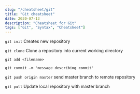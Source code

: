 ```yaml
---
slug: "/cheatsheet/git"
title: "Git cheatsheet"
date: 2020-07-13
description: "Cheatsheet for Git"
tags: ["Git", "Syntax", "Cheatsheet"]
---
```


`git init`
Creates new repository

`git clone`
Clone a repository into current working directory

`git add <filename>`

`git commit –m "message describing commit"`

`git push origin master`
send master branch to remote repository

`git pull`
Update local repository with master branch
